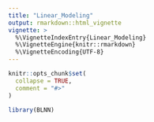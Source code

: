 ```yaml
---
title: "Linear_Modeling"
output: rmarkdown::html_vignette
vignette: >
  %\VignetteIndexEntry{Linear_Modeling}
  %\VignetteEngine{knitr::rmarkdown}
  %\VignetteEncoding{UTF-8}
---
```


```r
knitr::opts_chunk$set(
  collapse = TRUE,
  comment = "#>"
)
```

```r
library(BLNN)
```
